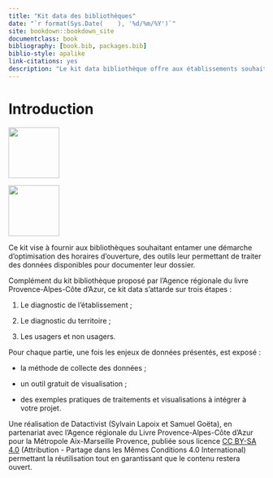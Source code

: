 ```yaml
--- 
title: "Kit data des bibliothèques"
date: "`r format(Sys.Date(    ), '%d/%m/%Y')`"
site: bookdown::bookdown_site
documentclass: book
bibliography: [book.bib, packages.bib]
biblio-style: apalike
link-citations: yes
description: "Le kit data bibliothèque offre aux établissements souhaitant entamer une démarche d'extension des horaires des méthodes et outils pour inclure des analyses de données au bilan préalable."
---
```


# Introduction {-}

<img src="img/MAMP-logo-RVB.jpg" style="display:inline;height:100px"/>

<img src="img/LogoMCHP.png" style="display:inline;height:100px"/>

Ce kit vise à fournir aux bibliothèques souhaitant entamer une démarche d'optimisation des horaires d'ouverture, des outils leur permettant de traiter des données disponibles pour documenter leur dossier.

Complément du kit bibliothèque proposé par l'Agence régionale du livre Provence-Alpes-Côte d'Azur, ce kit data s'attarde sur trois étapes :

1. Le diagnostic de l'établissement ;

2. Le diagnostic du territoire ;

3. Les usagers et non usagers.

Pour chaque partie, une fois les enjeux de données présentés, est exposé :

* la méthode de collecte des données ;

* un outil gratuit de visualisation ;

* des exemples pratiques de traitements et visualisations à intégrer à votre projet.

Une réalisation de Datactivist (Sylvain Lapoix et Samuel Goëta), en partenariat avec l'Agence régionale du Livre Provence-Alpes-Côte d'Azur pour la Métropole Aix-Marseille Provence, publiée sous licence [CC BY-SA 4.0](https://creativecommons.org/licenses/by-sa/4.0/deed.fr) (Attribution - Partage dans les Mêmes Conditions 4.0 International) permettant la réutilisation tout en garantissant que le contenu restera ouvert.